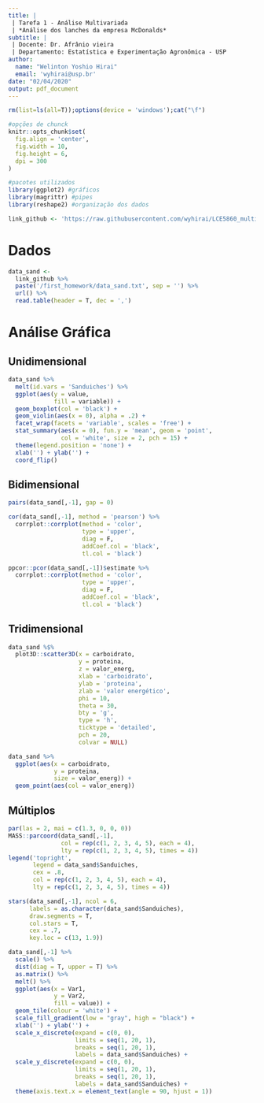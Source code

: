 ```yaml
---
title: |
 | Tarefa 1 - Análise Multivariada
 | *Análise dos lanches da empresa McDonalds*
subtitle: | 
 | Docente: Dr. Afrânio vieira
 | Departamento: Estatística e Experimentação Agronômica - USP
author: 
  name: "Welinton Yoshio Hirai"
  email: 'wyhirai@usp.br'
date: "02/04/2020"
output: pdf_document
---
```


```r
rm(list=ls(all=T));options(device = 'windows');cat("\f")

#opções de chunck
knitr::opts_chunk$set(
  fig.align = 'center',
  fig.width = 10,
  fig.height = 6,
  dpi = 300
)

#pacotes utilizados
library(ggplot2) #gráficos
library(magrittr) #pipes
library(reshape2) #organização dos dados

link_github <- 'https://raw.githubusercontent.com/wyhirai/LCE5860_multivariate-analysis/master'
```

# Dados 
```r
data_sand <- 
  link_github %>% 
  paste('/first_homework/data_sand.txt', sep = '') %>% 
  url() %>% 
  read.table(header = T, dec = ',')
```

# Análise Gráfica

## Unidimensional
```r
data_sand %>% 
  melt(id.vars = 'Sanduiches') %>% 
  ggplot(aes(y = value,
             fill = variable)) +
  geom_boxplot(col = 'black') +
  geom_violin(aes(x = 0), alpha = .2) +
  facet_wrap(facets = 'variable', scales = 'free') +
  stat_summary(aes(x = 0), fun.y = 'mean', geom = 'point',
               col = 'white', size = 2, pch = 15) +
  theme(legend.position = 'none') +
  xlab('') + ylab('') +
  coord_flip()
```

## Bidimensional
```r
pairs(data_sand[,-1], gap = 0)
```

```r
cor(data_sand[,-1], method = 'pearson') %>% 
  corrplot::corrplot(method = 'color',
                     type = 'upper', 
                     diag = F,
                     addCoef.col = 'black',
                     tl.col = 'black')
```

```r
ppcor::pcor(data_sand[,-1])$estimate %>% 
  corrplot::corrplot(method = 'color',
                     type = 'upper', 
                     diag = F,
                     addCoef.col = 'black',
                     tl.col = 'black')
```

## Tridimensional
```r
data_sand %$% 
  plot3D::scatter3D(x = carboidrato,
                    y = proteina,
                    z = valor_energ,
                    xlab = 'carboidrato',
                    ylab = 'proteina',
                    zlab = 'valor energético',
                    phi = 10,
                    theta = 30,
                    bty = 'g',
                    type = 'h',
                    ticktype = 'detailed',
                    pch = 20,
                    colvar = NULL)
```

```r
data_sand %>% 
  ggplot(aes(x = carboidrato,
             y = proteina,
             size = valor_energ)) +
  geom_point(aes(col = valor_energ))
```

## Múltiplos
```r
par(las = 2, mai = c(1.3, 0, 0, 0))
MASS::parcoord(data_sand[,-1],
               col = rep(c(1, 2, 3, 4, 5), each = 4),
               lty = rep(c(1, 2, 3, 4, 5), times = 4))
legend('topright',
       legend = data_sand$Sanduiches,
       cex = .8,
       col = rep(c(1, 2, 3, 4, 5), each = 4),
       lty = rep(c(1, 2, 3, 4, 5), times = 4))
```

```r
stars(data_sand[,-1], ncol = 6,
      labels = as.character(data_sand$Sanduiches),
      draw.segments = T,
      col.stars = T,
      cex = .7,
      key.loc = c(13, 1.9))
```

```r
data_sand[,-1] %>% 
  scale() %>%
  dist(diag = T, upper = T) %>% 
  as.matrix() %>% 
  melt() %>% 
  ggplot(aes(x = Var1,
             y = Var2,
             fill = value)) +
  geom_tile(colour = 'white') +
  scale_fill_gradient(low = "gray", high = "black") +
  xlab('') + ylab('') +
  scale_x_discrete(expand = c(0, 0),
                   limits = seq(1, 20, 1),
                   breaks = seq(1, 20, 1),
                   labels = data_sand$Sanduiches) +
  scale_y_discrete(expand = c(0, 0),
                   limits = seq(1, 20, 1),
                   breaks = seq(1, 20, 1),
                   labels = data_sand$Sanduiches) +
  theme(axis.text.x = element_text(angle = 90, hjust = 1))
```

